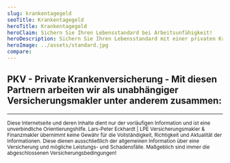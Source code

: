 ```yaml
---
slug: krankentagegeld
seoTitle: Krankentagegeld
heroTitle: Krankentagegeld
heroClaim: Sichern Sie Ihren Lebensstandard bei Arbeitsunfähigkeit!
heroDescription: Sichern Sie Ihren Lebensstandard mit einer privaten Krankentagegeldversicherung ab. Voraussetzung für die Zahlung des Krankentagegeldes ist ein Verdienst- oder Einkommensausfall durch Arbeitsunfähigkeit als Folge einer Krankheit oder eines Unfalls.
heroImage: ../assets/standard.jpg
compare: 
---
```


<AwardBox />
<ProvenExpert />
<ContactAndCompareBox />


## PKV - Private Krankenversicherung - Mit diesen Partnern arbeiten wir als unabhängiger Versicherungsmakler unter anderem zusammen:

<InsurancesBox title='Krankenversicherungsgesellschaften'/>

---

<small>Diese Internetseite und deren Inhalte dient nur der vorläufigen Information und ist eine unverbindliche Orientierungshilfe. Lars-Peter Eckhardt | LPE Versicherungsmakler & Finanzmakler übernimmt keine Gewähr für die Vollständigkeit, Richtigkeit und Aktualität der Informationen. Diese dienen ausschließlich der allgemeinen Information über eine Versicherung und mögliche Leistungs- und Schadensfälle. Maßgeblich sind immer die abgeschlossenen Versicherungsbedingungen!</small>